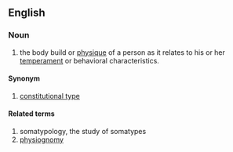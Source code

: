 ==English==
===Noun===
{{en-noun}}

# the body build or [[physique]] of a person as it relates to his or her [[temperament]] or behavioral characteristics.

====Synonym====
# [[constitutional type]]

====Related terms====
# somatypology, the study of somatypes
# [[physiognomy]]